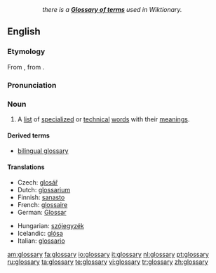 ::''there is a '''[[Appendix:Glossary|Glossary of terms]]''' used in Wiktionary.''
==English==
{{wikipedia}}
===Etymology===
From {{L.}} {{term|glossarium|glossārium}}, from {{term|glossa|glōssa|word}}.

===Pronunciation===
{{IPA|/ˈglɒsəɹi/}}

===Noun===
{{en-noun|glossaries}}

# {{lexicography}} A [[list]] of [[specialized]] or [[technical]] [[word]]s with their [[meaning]]s.

====Derived terms====
* [[bilingual glossary]]

====Translations====
{{trans-top|list of words with their meanings}}
* Czech: [[glosář]] {{m}}
* Dutch: [[glossarium]] {{n}}
* Finnish: [[sanasto]]
* French: [[glossaire]]
* German: [[Glossar]] {{n}}
{{trans-mid}}
* Hungarian: [[szójegyzék]]
* Icelandic: [[glósa]] {{f}}
* Italian: [[glossario]] {{m}}
{{trans-bottom}}

[[am:glossary]]
[[fa:glossary]]
[[io:glossary]]
[[it:glossary]]
[[nl:glossary]]
[[pt:glossary]]
[[ru:glossary]]
[[ta:glossary]]
[[te:glossary]]
[[vi:glossary]]
[[tr:glossary]]
[[zh:glossary]]